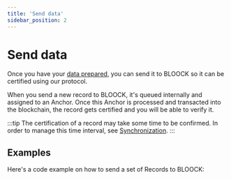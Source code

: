 ```yaml
---
title: 'Send data'
sidebar_position: 2
---
```


# Send data

Once you have your [data prepared](prepare-data.md), you can send it to BLOOCK so it can be certified using our protocol.

When you send a new record to BLOOCK, it's queued internally and assigned to an Anchor. Once this Anchor is processed and transacted into the blockchain, the record gets certified and you will be able to verify it.

:::tip
The certification of a record may take some time to be confirmed. In order to manage this time interval, see [Synchronization](synchronization.mdx).
:::

## Examples

Here's a code example on how to send a set of Records to BLOOCK:



<SdkCodeBlock
  js={SendDataJs}
  py={SendDataPy}
  java={SendDataJava}
  php={SendDataPhp}
  go={SendDataGo}
/>
